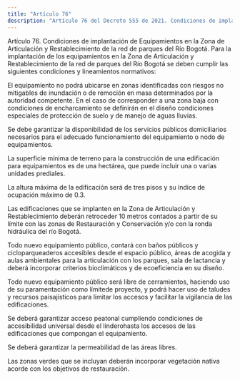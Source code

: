 ```yaml
---
title: "Artículo 76"
description: "Artículo 76 del Decreto 555 de 2021. Condiciones de implantación de Equipamientos en la Zona de Articulación y Restablecimiento de la ..."
---
```


Artículo 76. Condiciones de implantación de Equipamientos en la Zona de Articulación y Restablecimiento de la red de parques del Río Bogotá. Para la implantación de los equipamientos en la Zona de Articulación y Restablecimiento de la red de parques del Río Bogotá se deben cumplir las siguientes condiciones y lineamientos normativos:
 
El equipamiento no podrá ubicarse en zonas identificadas con riesgos no mitigables de inundación o de remoción en masa determinados por la autoridad competente. En el caso de corresponder a una zona baja con condiciones de encharcamiento se definirán en el diseño condiciones especiales de protección de suelo y de manejo de aguas lluvias.
 
Se debe garantizar la disponibilidad de los servicios públicos domiciliarios necesarios para el adecuado funcionamiento del equipamiento o nodo de equipamientos.
 
La superficie mínima de terreno para la construcción de una edificación para equipamientos es de una hectárea, que puede incluir una o varias unidades prediales.
 
La altura máxima de la edificación será de tres pisos y su índice de ocupación máximo de 0.3.
 
Las edificaciones que se implanten en la Zona de Articulación y Restablecimiento deberán retroceder 10 metros contados a partir de su límite con las zonas de Restauración y Conservación y/o con la ronda hidráulica del río Bogotá.
 
Todo nuevo equipamiento público, contará con baños públicos y cicloparqueaderos accesibles desde el espacio público, áreas de acogida y aulas ambientales para la articulación con los parques, sala de lactancia y deberá incorporar criterios bioclimáticos y de ecoeficiencia en su diseño.
 
Todo nuevo equipamiento público será libre de cerramientos, haciendo uso de su paramentación como límitede proyecto, y podrá hacer uso de taludes y recursos paisajísticos para limitar los accesos y facilitar la vigilancia de las edificaciones.
 
Se deberá garantizar acceso peatonal cumpliendo condiciones de accesibilidad universal desde el linderohasta los accesos de las edificaciones que compongan el equipamiento.
 
Se deberá garantizar la permeabilidad de las áreas libres.
 
Las zonas verdes que se incluyan deberán incorporar vegetación nativa acorde con los objetivos de restauración.